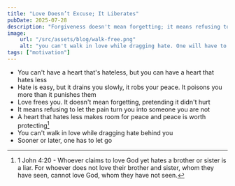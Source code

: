 ```yaml
---
title: "Love Doesn’t Excuse; It Liberates"
pubDate: 2025-07-28
description: "Forgiveness doesn't mean forgetting; it means refusing to let pain define who you become"
image:
    url: "/src/assets/blog/walk-free.png"
    alt: "you can't walk in love while dragging hate. One will have to go"
tags: ["motivation"]
---
```


<BlogLayout
    title={frontmatter.title}
    description={frontmatter.description}
    image={frontmatter.image.url}
    alt={frontmatter.image.alt}
    date={(frontmatter.pubDate).toString().slice(0,10)}
    tags={frontmatter.tags}>

<span>

- You can't have a heart that's hateless, but you can have a heart that hates less
- Hate is easy, but it drains you slowly, it robs your peace. It poisons you more than it punishes them
- Love frees you. It doesn't mean forgetting, pretending it didn't hurt
- It means refusing to let the pain turn you into someone you are not
- A heart that hates less makes room for peace and peace is worth protecting[^1]
- You can't walk in love while dragging hate behind you
- Sooner or later, one has to let go

[^1]:1 John 4:20 - Whoever claims to love God yet hates a brother or sister is a liar. For whoever does not love their brother and sister, whom they have seen, cannot love God, whom they have not seen.

</span>
</BlogLayout>
